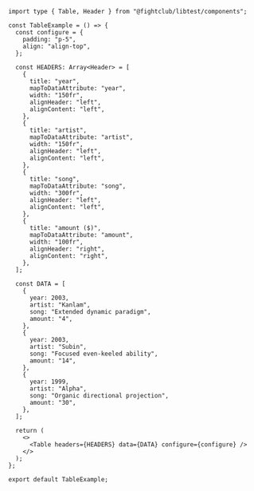 ```tsx
import type { Table, Header } from "@fightclub/libtest/components";

const TableExample = () => {
  const configure = {
    padding: "p-5",
    align: "align-top",
  };

  const HEADERS: Array<Header> = [
    {
      title: "year",
      mapToDataAttribute: "year",
      width: "150fr",
      alignHeader: "left",
      alignContent: "left",
    },
    {
      title: "artist",
      mapToDataAttribute: "artist",
      width: "150fr",
      alignHeader: "left",
      alignContent: "left",
    },
    {
      title: "song",
      mapToDataAttribute: "song",
      width: "300fr",
      alignHeader: "left",
      alignContent: "left",
    },
    {
      title: "amount ($)",
      mapToDataAttribute: "amount",
      width: "100fr",
      alignHeader: "right",
      alignContent: "right",
    },
  ];

  const DATA = [
    {
      year: 2003,
      artist: "Kanlam",
      song: "Extended dynamic paradigm",
      amount: "4",
    },
    {
      year: 2003,
      artist: "Subin",
      song: "Focused even-keeled ability",
      amount: "14",
    },
    {
      year: 1999,
      artist: "Alpha",
      song: "Organic directional projection",
      amount: "30",
    },
  ];

  return (
    <>
      <Table headers={HEADERS} data={DATA} configure={configure} />
    </>
  );
};

export default TableExample;
```

